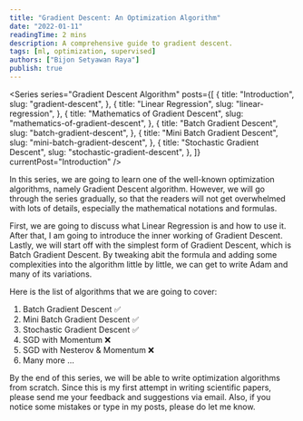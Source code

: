 ```yaml
---
title: "Gradient Descent: An Optimization Algorithm"
date: "2022-01-11"
readingTime: 2 mins
description: A comprehensive guide to gradient descent.
tags: [ml, optimization, supervised]
authors: ["Bijon Setyawan Raya"]
publish: true
---
```


<Series
  series="Gradient Descent Algorithm"
  posts={[
    {
      title: "Introduction",
      slug: "gradient-descent",
    },
    {
      title: "Linear Regression",
      slug: "linear-regression",
    },
    {
      title: "Mathematics of Gradient Descent",
      slug: "mathematics-of-gradient-descent",
    },
    {
      title: "Batch Gradient Descent",
      slug: "batch-gradient-descent",
    },
    {
      title: "Mini Batch Gradient Descent",
      slug: "mini-batch-gradient-descent",
    },
    {
      title: "Stochastic Gradient Descent",
      slug: "stochastic-gradient-descent",
    },
  ]}
  currentPost="Introduction"
/>

In this series, we are going to learn one of the well-known optimization algorithms, namely Gradient Descent algorithm.
However, we will go through the series gradually, so that the readers will not get overwhelmed with lots of details, especially the mathematical notations and formulas.

First, we are going to discuss what Linear Regression is and how to use it. After that, I am going to introduce the inner working of Gradient Descent. 
Lastly, we will start off with the simplest form of Gradient Descent, which is Batch Gradient Descent. By tweaking abit the formula and adding some complexities into the algorithm little by little, we can get to write Adam and many of its variations.

Here is the list of algorithms that we are going to cover:
1. Batch Gradient Descent ✅
2. Mini Batch Gradient Descent ✅
3. Stochastic Gradient Descent ✅
4. SGD with Momentum ❌
5. SGD with Nesterov & Momentum ❌
6. Many more ...

By the end of this series, we will be able to write optimization algorithms from scratch. Since this is my first attempt in writing scientific papers, please send me your feedback and suggestions via email.
Also, if you notice some mistakes or type in my posts, please do let me know.
